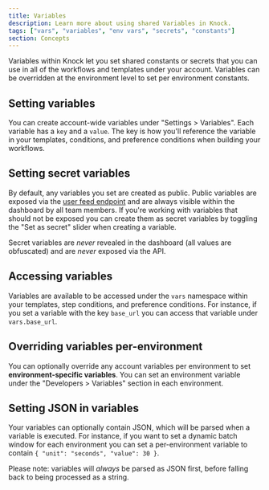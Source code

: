 ```yaml
---
title: Variables
description: Learn more about using shared Variables in Knock.
tags: ["vars", "variables", "env vars", "secrets", "constants"]
section: Concepts
---
```


Variables within Knock let you set shared constants or secrets that you can use in all of the workflows and templates under your account. Variables can be overridden at the environment level to set per environment constants.

## Setting variables

You can create account-wide variables under "Settings > Variables". Each variable has a `key` and a `value`. The key is how you'll reference the variable in your templates, conditions, and preference conditions when building your workflows.

## Setting secret variables

By default, any variables you set are created as public. Public variables are exposed via the [user feed endpoint](/reference#get-feed) and are always visible within the dashboard by all team members. If you're working with variables that should not be exposed you can create them as secret variables by toggling the "Set as secret" slider when creating a variable.

Secret variables are _never_ revealed in the dashboard (all values are obfuscated) and are _never_ exposed via the API.

## Accessing variables

Variables are available to be accessed under the `vars` namespace within your templates, step conditions, and preference conditions. For instance, if you set a variable with the key `base_url` you can access that variable under `vars.base_url`.

## Overriding variables per-environment

You can optionally override any account variables per environment to set **environment-specific variables**. You can set an environment variable under the "Developers > Variables" section in each environment.

## Setting JSON in variables

Your variables can optionally contain JSON, which will be parsed when a variable is executed. For instance, if you want to set a dynamic batch window for each environment you can set a per-environment variable to contain `{ "unit": "seconds", "value": 30 }`.

Please note: variables will _always_ be parsed as JSON first, before falling back to being processed as a string.
